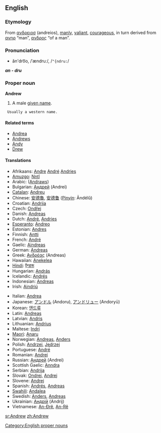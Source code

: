 ==English==

===Etymology===
From {{Gr.}} [[ανδρειοσ]] (andreios), [[manly]], [[valiant]], [[courageous]], in turn derived from [[ ανηρ]] “man”, [[ανδρος]] “of a man”.

===Pronunciation===
*ăn'dro͞o, /ˈændruː/, /<tt>"{ndru:</tt>/

'''''an - dru'''''

===Proper noun===
[[Category:English proper nouns]]
'''Andrew'''

# A male [[given name]].
  Usually a western name.


====Related terms====
*[[Andrea]] {{italbrac|feminine}}
*[[Andrews]] {{italbrac|surname}}
*[[Andy]] {{italbrac|diminutive}}
*[[Drew]] {{italbrac|diminutive}}

====Translations====
{{top}}
*Afrikaans: [[Andre]] [[André]] [[Andries]]
*[[Amuzgo]]: [[Nntî]]
*Arabic: {{ARchar|[[اندراوس]]}} ([[Andraws]])
*Bulgarian: [[Андрей]] (Andrei)
*[[Catalan]]: [[Andreu]]
*Chinese: [[安德魯]], [[安德鲁]] ([[Pinyin]]: Āndélǔ)
*Croatian: [[Andrija]]
*Czech: [[Ondřej]]
*Danish: [[Andreas#Danish|Andreas]]
*Dutch: [[André#Dutch|André]], [[Andries]]
*[[Esperanto]]: [[Andreo]]
*Estonian: [[Andres]]
*Finnish: [[Antti]]
*French: [[André#French|André]]
*Gaelic: [[Aindreas]]
*German: [[Andreas#German|Andreas]]
*Greek: [[Ανδρέας]] (Andreas)
*Hawaiian: [[Anekelea]]
*[[Hindi]]: [[ऍन्डरू]]
*Hungarian: [[András]]
*Icelandic: [[Andrés#Icelandic|Andrés]]  
*Indonesian: [[Andreas]]
*Irish: [[Aindriú]]
{{mid}}
*Italian: [[Andrea#Italian|Andrea]]
*Japanese: [[アンドル]] (Andoru), [[アンドリュー]] (Andoryū)
*Korean: [[앤드류]]
*Latin: [[Andreas#Latin|Andreas]] {{m}}
*Latvian: [[Andris]]
*Lithuanian: [[Andrius]]
*Maltese: [[Indri]]
*[[Maori]]: [[Anaru]]
*Norwegian: [[Andreas#Norwegian|Andreas]], [[Anders#Norwegian|Anders]]
*Polish: [[Andrzej]], [[Jędrzej]] {{italbrac|old Polish}}
*Portuguese: [[André#Portuguese|André]]
*Romanian: [[Andrei]]
*Russian: [[Андрей]] (Andrei)
*Scottish Gaelic: [[Anndra]]
*Serbian: [[Andrija]]
*Slovak: [[Ondrej]], [[Andrej#Slovak|Andrej]]
*Slovene: [[Andrej#Slovene|Andrej]]
*Spanish: [[Andrés#Spanish|Andrés]], [[Andreas#Spanish|Andreas]]
*[[Swahili]]: [[Andalea]]
*Swedish: [[Anders#Swedish|Anders]], [[Andreas#Swedish|Andreas]]
*Ukrainian: [[Андрiй]] (Andrij)
*Vietnamese: [[An-Đrê]], [[An-Rê]]
{{bottom}}

[[sr:Andrew]]
[[zh:Andrew]]